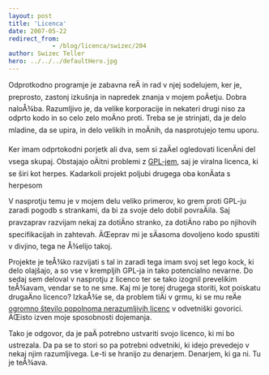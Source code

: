 ```yaml
---
layout: post
title: 'Licenca'
date: 2007-05-22
redirect_from: 
            - /blog/licenca/swizec/204
author: Swizec Teller
hero: ../../../defaultHero.jpg
---
```

Odprotkodno programje je zabavna reÄ in rad v njej sodelujem, ker je, preprosto, zastonj izkušnja in napredek znanja v mojem poÄetju. Dobra naloÅ¾ba. Razumljivo je, da velike korporacije in nekateri drugi niso za odprto kodo in so celo zelo moÄno proti. Treba se je strinjati, da je delo mladine, da se upira, in delo velikih in moÄnih, da nasprotujejo temu uporu.

Ker imam odprtokodni porjetk ali dva, sem si zaÄel ogledovati licenÄni del vsega skupaj. Obstajajo oÄitni problemi z [GPL-jem](http://www.opensource.org/licenses/gpl-license.php), saj je viralna licenca, ki se širi kot herpes. Kadarkoli projekt poljubi drugega oba konÄata s herpesom

V nasprotju temu je v mojem delu veliko primerov, ko grem proti GPL-ju zaradi pogodb s strankami, da bi za svoje delo dobil povraÄila. Saj pravzaprav razvijam nekaj za dotiÄno stranko, za dotiÄno rabo po njihovih specifikacijah in zahtevah. ÄŒeprav mi je sÄasoma dovoljeno kodo spustiti v divjino, tega ne Å¾elijo takoj.

Projekte je teÅ¾ko razvijati s tal in zaradi tega imam svoj set lego kock, ki delo olajšajo, a so vse v krempljih GPL-ja in tako potencialno nevarne. Do sedaj sem deloval v nasprotju z licenco ter se tako izognil prevelikim teÅ¾avam, vendar se to ne sme. Kaj mi je torej drugega storiti, kot poiskatu drugaÄno licenco? IzkaÅ¾e se, da problem tiÄi v grmu, ki se mu reÄe [ogromno število popolnoma nerazumljivih licenc](http://www.opensource.org/licenses/category) v odvetniški govorici. ÄŒisto izven moje sposobnosti dojemanja.

Tako je odgovor, da je paÄ potrebno ustvariti svojo licenco, ki mi bo ustrezala. Da pa se to stori so pa potrebni odvetniki, ki idejo prevedejo v nekaj njim razumljivega. Le-ti se hranijo zu denarjem. Denarjem, ki ga ni. Tu je teÅ¾ava.